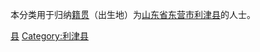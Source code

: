 {{Catnav|頁面分類|各種主題的頁面分類|依中国各省来作的分类|各地中国人|山东人|东营人}}
{{Catnav|頁面分類|人物|各國人物|中国人|各地中国人|山东人|东营人}}

本分类用于归纳[[籍贯|籍贯]]（出生地）为[[山东省|山东省]][[东营市|东营市]][[利津县|利津县]]的人士。

[[Category:东营人|县]]
[[Category:利津县|Category:利津县]]